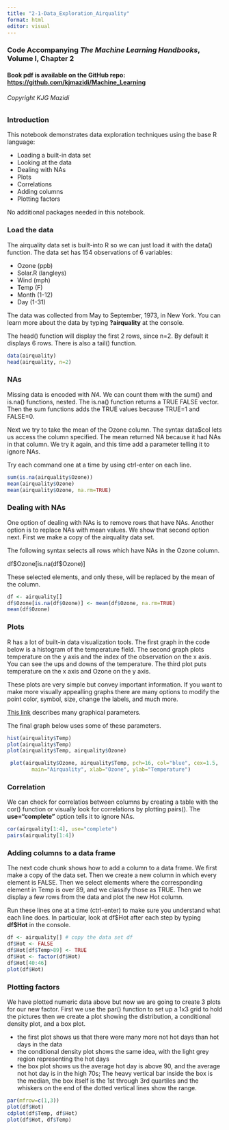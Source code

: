 ```yaml
---
title: "2-1-Data_Exploration_Airquality"
format: html
editor: visual
---
```


### Code Accompanying ***The Machine Learning Handbooks***, Volume I, Chapter 2

#### Book pdf is available on the GitHub repo: <https://github.com/kjmazidi/Machine_Learning>

###### Copyright KJG Mazidi

### Introduction

This notebook demonstrates data exploration techniques using the base R language:

-   Loading a built-in data set
-   Looking at the data
-   Dealing with NAs
-   Plots
-   Correlations
-   Adding columns
-   Plotting factors

No additional packages needed in this notebook.

### Load the data

The airquality data set is built-into R so we can just load it with the data() function. The data set has 154 observations of 6 variables:

-   Ozone (ppb)
-   Solar.R (langleys)
-   Wind (mph)
-   Temp (F)
-   Month (1-12)
-   Day (1-31)

The data was collected from May to September, 1973, in New York. You can learn more about the data by typing **?airquality** at the console.

The head() function will display the first 2 rows, since n=2. By default it displays 6 rows. There is also a tail() function.

```r
data(airquality)
head(airquality, n=2)
```

### NAs

Missing data is encoded with *NA*. We can count them with the sum() and is.na() functions, nested. The is.na() function returns a TRUE FALSE vector. Then the sum functions adds the TRUE values because TRUE=1 and FALSE=0.

Next we try to take the mean of the Ozone column. The syntax data\$col lets us access the column specified. The mean returned NA because it had NAs in that column. We try it again, and this time add a parameter telling it to ignore NAs.

Try each command one at a time by using ctrl-enter on each line.

```r
sum(is.na(airquality$Ozone))
mean(airquality$Ozone)
mean(airquality$Ozone, na.rm=TRUE)
```

### Dealing with NAs

One option of dealing with NAs is to remove rows that have NAs. Another option is to replace NAs with mean values. We show that second option next. First we make a copy of the airquality data set.

The following syntax selects all rows which have NAs in the Ozone column.

df\$Ozone\[is.na(df\$Ozone)\]

These selected elements, and only these, will be replaced by the mean of the column.

```r
df <- airquality[]
df$Ozone[is.na(df$Ozone)] <- mean(df$Ozone, na.rm=TRUE)
mean(df$Ozone)
```

### Plots

R has a lot of built-in data visualization tools. The first graph in the code below is a histogram of the temperature field. The second graph plots temperature on the y axis and the index of the observation on the x axis. You can see the ups and downs of the temperature. The third plot puts temperature on the x axis and Ozone on the y axis.

These plots are very simple but convey important information. If you want to make more visually appealling graphs there are many options to modify the point color, symbol, size, change the labels, and much more.

[This link](https://www.statmethods.net/advgraphs/parameters.html) describes many graphical parameters.

The final graph below uses some of these parameters.

```r
hist(airquality$Temp)
plot(airquality$Temp)
plot(airquality$Temp, airquality$Ozone)

 plot(airquality$Ozone, airquality$Temp, pch=16, col="blue", cex=1.5,
        main="Airquality", xlab="Ozone", ylab="Temperature")     
```

### Correlation

We can check for correlatios between columns by creating a table with the cor() function or visually look for correlations by plotting pairs(). The **use="complete"** option tells it to ignore NAs.

```r
cor(airquality[1:4], use="complete")
pairs(airquality[1:4])
```

### Adding columns to a data frame

The next code chunk shows how to add a column to a data frame. We first make a copy of the data set. Then we create a new column in which every element is FALSE. Then we select elements where the corresponding element in Temp is over 89, and we classify those as TRUE. Then we display a few rows from the data and plot the new Hot column.

Run these lines one at a time (ctrl-enter) to make sure you understand what each line does. In particular, look at df\$Hot after each step by typing **df\$Hot** in the console.

```r
df <- airquality[] # copy the data set df
df$Hot <- FALSE
df$Hot[df$Temp>89] <- TRUE
df$Hot <- factor(df$Hot)
df$Hot[40:46]
plot(df$Hot)
```

### Plotting factors

We have plotted numeric data above but now we are going to create 3 plots for our new factor. First we use the par() function to set up a 1x3 grid to hold the pictures then we create a plot showing the distribution, a conditional density plot, and a box plot.

-   the first plot shows us that there were many more not hot days than hot days in the data
-   the conditional density plot shows the same idea, with the light grey region representing the hot days
-   the box plot shows us the average hot day is above 90, and the average not hot day is in the high 70s; The heavy vertical bar inside the box is the median, the box itself is the 1st through 3rd quartiles and the whiskers on the end of the dotted vertical lines show the range.

```r
par(mfrow=c(1,3))
plot(df$Hot)
cdplot(df$Temp, df$Hot)
plot(df$Hot, df$Temp)
```
